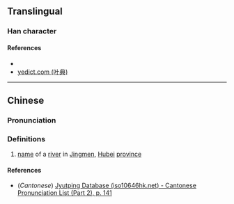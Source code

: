 {{character info/new}}
==Translingual==

===Han character===
{{Han char|rn=85|rad=水|as=09|sn=12|four=35144|canj=ENKQ|ids=⿰氵建}}

====References====
* {{Han ref|kx=0637.030|dkj=17835|hdz=31664.020|uh=6E55|ud=28245|bh=DA51|bd=55889}}
* [http://yedict.com/htm/6E/6E55.htm yedict.com (叶典)]

----

==Chinese==
{{zh-forms}}

===Pronunciation===
{{zh-pron
|m=jiǎn
|c=gin2
|mc=y
|oc=y
|ma=
|cat=pn
}}

===Definitions===
{{zh-hanzi}}

# [[name]] of a [[river]] in [[w:Jingmen|Jingmen]], [[Hubei]] [[province]]

====References====
* (''Cantonese'') [http://www.iso10646hk.net/jp/document/download.jsp Jyutping Database (iso10646hk.net) - Cantonese Pronunciation List (Part 2), p. 141]